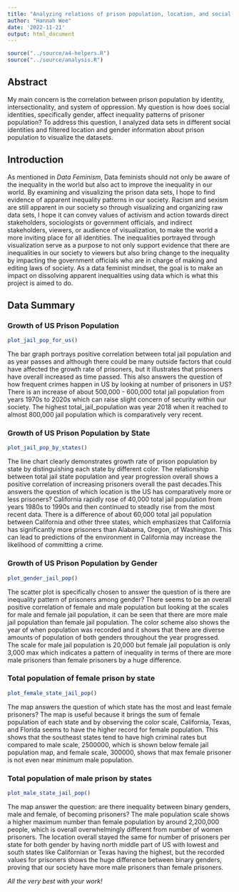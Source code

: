```yaml
---
title: "Analyzing relations of prison population, location, and social identity"
author: "Hannah Wee"
date: '2022-11-21'
output: html_document
---
```


```r
source("../source/a4-helpers.R")
source("../source/analysis.R")
```

## Abstract 

My main concern is the correlation between prison population by identity, intersectionality, and system of oppression. My question is how does social identities, specifically gender, affect inequality patterns of prisoner population? To address this question, I analyzed data sets in different social identities and filtered location and gender information about prison population to visualize the datasets. 


## Introduction 

As mentioned in *Data Feminism*, Data feminists should not only be aware of the inequality in the world but also act to improve the inequality in our world. By examining and visualizing the prison data sets, I hope to find evidence of apparent inequality patterns in our society. Racism and sexism are still apparent in our society so through visualizing and organizing raw data sets, I hope it can convey values of activism and action towards direct stakeholders, sociologists or government officials, and indirect stakeholders, viewers, or audience of visualization, to make the world a more inviting place for all identities. The inequalities portrayed through visualization serve as a purpose to not only support evidence that there are inequalities in our society to viewers but also bring change to the inequality by impacting the government officials who are in charge of making and editing laws of society. As a data feminist mindset, the goal is to make an impact on dissolving apparent inequalities using data which is what this project is aimed to do. 

## Data Summary 

### Growth of US Prison Population 
```r
plot_jail_pop_for_us() 
```

The bar graph portrays positive correlation between total jail population and as year passes and although there could be many outside factors that could have affected the growth rate of prisoners, but it illustrates that prisoners have overall increased as time passed. This also answers the question of how frequent crimes happen in US by looking at number of prisoners in US? There is an increase of about 500,000 - 600,000 total jail population from years 1970s to 2020s which can raise slight concern of security within our society. The highest total_jail_population was year 2018 when it reached to almost 800,000 jail population which is comparatively very recent. 

### Growth of US Prison Population by State
``` r

plot_jail_pop_by_states()
```

The line chart clearly demonstrates growth rate of prison population by state by distinguishing each state by different color. The relationship between total jail state population and year progression overall shows a positive correlation of increasing prisoners overall the past decades.This answers the question of which location is the US has comparatively more or less prisoners? California rapidly rose of 40,000 total jail population from years 1980s to 1990s and then continued to steadly rise from the most recent data. There is a difference of about 60,000  total jail population between California and other three states, which emphasizes that California has significantly more prisoners than Alabama, Oregon, of Washington. This can lead to predictions of the environment in California may increase the likelihood of committing a crime. 

### Growth of US Prison Population by Gender
```r
plot_gender_jail_pop()
```

The scatter plot is specifically chosen to answer the question of is there are inequality pattern of prisoners among gender? There seems to be an overall positive correlation of female and male population but looking at the scales for male and female jail population, it can be seen that there are more male jail population than female jail population. The color scheme also shows the year of when population was recorded and it shows that there are diverse amounts of population of both genders throughout the year progressed. The scale for male jail population is 20,000 but female jail population is only 3,000 max which indicates a pattern of inequality in terms of there are more male prisoners than female prisoners by a huge difference. 

### Total population of female prison by state 
```r
plot_female_state_jail_pop()
```

The map answers the question of which state has the most and least female prisoners? The map is useful because it brings the sum of female population of each state and by observing the color scale, California, Texas, and Florida seems to have the higher record for female population. This shows that the southeast states tend to have high criminal rates but compared to male scale, 2500000, which is shown below  female jail population map, and female scale, 300000, shows that max female prisoner is not even near minimum male population. 

### Total population of male prison by states
```r
plot_male_state_jail_pop()
```

The map answer the question: are there inequality between binary genders, male and female, of becoming prisoners? The male population scale shows a higher maximum number than female population by around 2,200,000 people, which is overall overwhelmingly different from number of women prisoners. The location overall stayed the same for number of prisoners per state for both gender by having north middle part of US with lowest and south states like Californian or Texas having the highest, but the recorded values for prisoners shows the huge difference between binary genders, proving that our society have more male prisoners than female prisoners. 

_All the very best with your work!_

